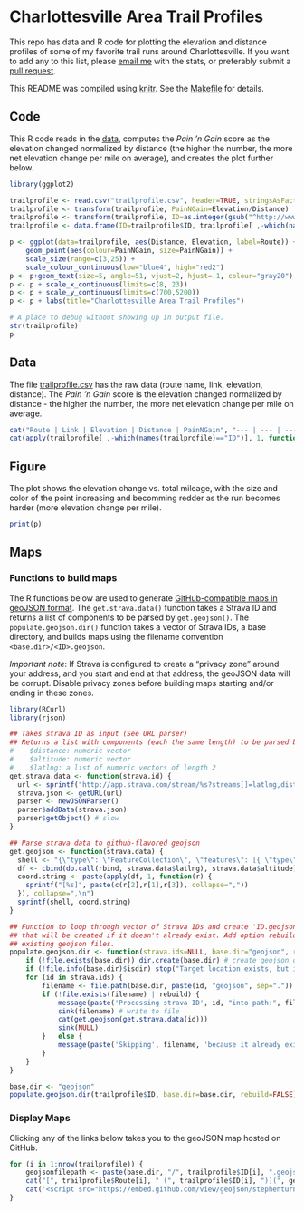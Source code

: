 # Charlottesville Area Trail Profiles

This repo has data and R code for plotting the elevation and distance profiles of some of my favorite trail runs around Charlottesville. If you want to add any to this list, please [email me](http://stephenturner.us/email.html) with the stats, or preferably submit a [pull request](https://help.github.com/articles/using-pull-requests).

This README was compiled using [knitr](http://yihui.name/knitr/). See the [Makefile](Makefile) for details.

## Code

This R code reads in the [data](./trailprofile.csv), computes the *Pain 'n Gain* score as the elevation changed normalized by distance (the higher the number, the more net elevation change per mile on average), and creates the plot further below.

```r
library(ggplot2)

trailprofile <- read.csv("trailprofile.csv", header=TRUE, stringsAsFactors=FALSE)
trailprofile <- transform(trailprofile, PainNGain=Elevation/Distance)
trailprofile <- transform(trailprofile, ID=as.integer(gsub("^http://www.strava.com/activities/", "", gsub("^http://app.strava.com/activities/", "", Link))))
trailprofile <- data.frame(ID=trailprofile$ID, trailprofile[ ,-which(names(trailprofile)=="ID")], stringsAsFactors=FALSE)

p <- ggplot(data=trailprofile, aes(Distance, Elevation, label=Route)) + 
    geom_point(aes(colour=PainNGain, size=PainNGain)) + 
    scale_size(range=c(3,25)) + 
    scale_colour_continuous(low="blue4", high="red2")
p <- p+geom_text(size=5, angle=51, vjust=2, hjust=.1, colour="gray20")
p <- p + scale_x_continuous(limits=c(8, 23))
p <- p + scale_y_continuous(limits=c(700,5200))
p <- p + labs(title="Charlottesville Area Trail Profiles")
```

```r
# A place to debug without showing up in output file.
str(trailprofile)
p
```

## Data

The file [trailprofile.csv](./trailprofile.csv) has the raw data (route name, link, elevation, distance). The *Pain 'n Gain* score is the elevation changed normalized by distance - the higher the number, the more net elevation change per mile on average.

```r
cat("Route | Link | Elevation | Distance | PainNGain", "--- | --- | --- | --- | ---", sep="\n")
cat(apply(trailprofile[ ,-which(names(trailprofile)=="ID")], 1, function(X) paste(X, collapse=" | ")), sep = "\n")
```

## Figure

The plot shows the elevation change vs. total mileage, with the size and color of the point increasing and becomming redder as the run becomes harder (more elevation change per mile).

```r
print(p)
```

## Maps

### Functions to build maps

The R functions below are used to generate [GitHub-compatible maps in geoJSON format](https://help.github.com/articles/mapping-geojson-files-on-github). The `get.strava.data()` function takes a Strava ID and returns a list of components to be parsed by `get.geojson()`. The `populate.geojson.dir()` function takes a vector of Strava IDs, a base directory, and builds maps using the filename convention `<base.dir>/<ID>.geojson`. 

*Important note*: If Strava is configured to create a "privacy zone" around your address, and you start and end at that address, the geoJSON data will be corrupt. Disable privacy zones before building maps starting and/or ending in these zones.

```r
library(RCurl)
library(rjson)

## Takes strava ID as input (See URL parser)
## Returns a list with components (each the same length) to be parsed by get.geojson(): 
#    $distance: numeric vector
#    $altitude: numeric vector
#    $latlng: a list of numeric vectors of length 2
get.strava.data <- function(strava.id) {
  url <- sprintf("http://app.strava.com/stream/%s?streams[]=latlng,distance,altitude", strava.id)
  strava.json <- getURL(url)
  parser <- newJSONParser()
  parser$addData(strava.json)
  parser$getObject() # slow
}

## Parse strava data to github-flavored geojson
get.geojson <- function(strava.data) {
  shell <- "{\"type\": \"FeatureCollection\", \"features\": [{ \"type\": \"Feature\", \"geometry\": {\"type\": \"LineString\", \"coordinates\":\n [%s]\n}}]}";
  df <- cbind(do.call(rbind, strava.data$latlng), strava.data$altitude)
  coord.string <- paste(apply(df, 1, function(r) {
    sprintf("[%s]", paste(c(r[2],r[1],r[3]), collapse=","))
  }), collapse=",\n")
  sprintf(shell, coord.string)
}

## Function to loop through vector of Strava IDs and create 'ID.geojson' file in a base directory
## that will be created if it doesn't already exist. Add option rebuild=TRUE to force rebuild
## existing geojson files.
populate.geojson.dir <- function(strava.ids=NULL, base.dir="geojson", rebuild=FALSE) {
    if (!file.exists(base.dir)) dir.create(base.dir) # create geojson directory if it doesn't exist
    if (!file.info(base.dir)$isdir) stop("Target location exists, but is not a directory")
    for (id in strava.ids) {
        filename <- file.path(base.dir, paste(id, "geojson", sep="."))
        if (!file.exists(filename) | rebuild) {
            message(paste('Processing strava ID', id, "into path:", filename))
            sink(filename) # write to file
            cat(get.geojson(get.strava.data(id)))
            sink(NULL)
        }   else {
            message(paste('Skipping', filename, 'because it already exists. Add "rebuild=TRUE" to override.'))
        }
    }
}

base.dir <- "geojson"
populate.geojson.dir(trailprofile$ID, base.dir=base.dir, rebuild=FALSE)
```

### Display Maps

Clicking any of the links below takes you to the geoJSON map hosted on GitHub.

```r
for (i in 1:nrow(trailprofile)) {
    geojsonfilepath <- paste(base.dir, "/", trailprofile$ID[i], ".geojson", sep="")
    cat("[", trailprofile$Route[i], " (", trailprofile$ID[i], ")](", geojsonfilepath, ")\n\n", sep="")
    cat('<script src="https://embed.github.com/view/geojson/stephenturner/trailprofile/master/geojson/', trailprofile$ID[i], '.geojson"></script>\n\n', sep="")
}
```